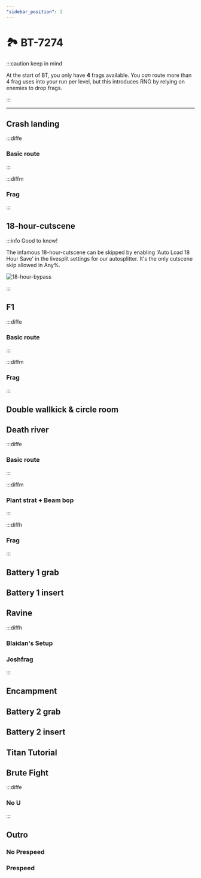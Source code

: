 ```yaml
---
"sidebar_position": 2
---
```



# 🏞️ BT-7274

:::caution keep in mind

At the start of BT, you only have **4** frags available. You *can* route more than 4 frag uses into your run per level, but this introduces RNG by relying on enemies to drop frags.

:::

---

## Crash landing

:::diffe

### Basic route

:::


:::diffm

### Frag

:::

## 18-hour-cutscene

:::info Good to know!

The infamous 18-hour-cutscene can be skipped by enabling 'Auto Load 18 Hour Save' in the livesplit settings for our autosplitter. It's the only cutscene skip allowed in Any%.

![18-hour-bypass](img/18-hour-bypass.png)

:::



## F1

:::diffe 

### Basic route

:::

:::diffm 

### Frag

:::




## Double wallkick & circle room

## Death river

:::diffe

### Basic route

:::

:::diffm

### Plant strat + Beam bop

:::

:::diffh

### Frag

:::

## Battery 1 grab

## Battery 1 insert

## Ravine

:::diffh

### Blaidan's Setup

### Joshfrag

:::

## Encampment

## Battery 2 grab

## Battery 2 insert

## Titan Tutorial

## Brute Fight

:::diffe

### No U

:::

## Outro

### No Prespeed

### Prespeed

